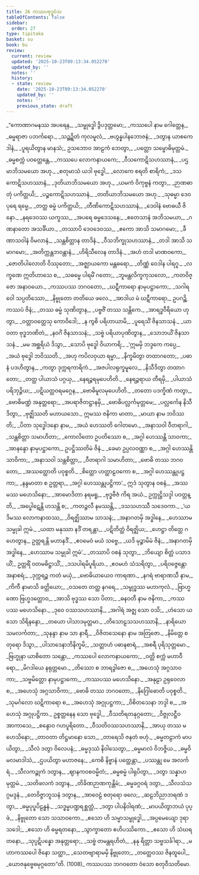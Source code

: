 ```yaml
---
title: 26 ကဿပဗုဒ္ဓဝံသ
tableOfContents: false
sidebar:
  order: 27
type: tipitaka
basket: su
book: bu
review:
  current: review
  updated: '2025-10-23T09:13:34.052270'
  updated_by: ''
  notes: ''
  history:
  - state: review
    date: '2025-10-23T09:13:34.052270'
    updated_by: ''
    notes: ''
    previous_state: draft
---
```



<ReviewStatus review={frontmatter.review} showDetails={true} />

<HypothesisAnnotation frontmatter={frontmatter} />

<DynamicBreadcrumb />

<Division number="1" book="bu" e="ch" v="21" p="375">

<Paragraph number="984" type="verses" book="bu">
_“ကောဏာဂမနဿ အပရေန,_  
_သမ္ဗုဒ္ဓေါ ဒွိပဒုတ္တမော;_  
_ကဿပေါ နာမ ဂေါတ္တေန,_  
_ဓမ္မရာဇာ ပဘင်္ကရော._  

</Paragraph>

</Division>
<Division number="2" book="bu" e="ch" v="21" p="375">

<Paragraph number="985" type="verses" book="bu">
_သဉ္ဆဍ္ဍိတံ ကုလမူလံ,_  
_ဗဟွန္နပါနဘောဇနံ;_  
_ဒတွာန ယာစကေ ဒါနံ,_  
_ပူရယိတွာန မာနသံ;_  
ဥသဘောဝ အာဠကံ ဘေတွာ,_  
_ပတ္တော သမ္ဗောဓိမုတ္တမံ._  

</Paragraph>

</Division>
<Division number="3" book="bu" e="ch" v="21" p="376">

<Paragraph number="986" type="verses" book="bu">
_ဓမ္မစက္ကံ ပဝတ္တေန္တေ,_  
_ကဿပေ လောကနာယကေ;_  
_ဝီသကောဋိသဟဿာနံ,_  
_ပဌမာဘိသမယော အဟု._  

</Paragraph>

</Division>
<Division number="4" book="bu" e="ch" v="21" p="376">

<Paragraph number="987" type="verses" book="bu">
_စတုမာသံ ယဒါ ဗုဒ္ဓေါ,_  
_လောကေ စရတိ စာရိကံ;_  
_ဒသကောဋိသဟဿာနံ,_  
_ဒုတိယာဘိသမယော အဟု._  

</Paragraph>

</Division>
<Division number="5" book="bu" e="ch" v="21" p="376">

<Paragraph number="988" type="verses" book="bu">
_ယမကံ ဝိကုဗ္ဗနံ ကတွာ,_  
_ဉာဏဓာတုံ ပကိတ္တယိ;_  
_ပဉ္စကောဋိသဟဿာနံ,_  
_တတိယာဘိသမယော အဟု._  

</Paragraph>

</Division>
<Division number="6" book="bu" e="ch" v="21" p="376">

<Paragraph number="989" type="verses" book="bu">
_သုဓမ္မာ ဒေဝပုရေ ရမ္မေ,_  
_တတ္ထ ဓမ္မံ ပကိတ္တယိ;_  
_တီဏိကောဋိသဟဿာနံ,_  
_ဒေဝါနံ ဗောဓယီ ဇိနော._  

</Paragraph>

</Division>
<Division number="7" book="bu" e="ch" v="21" p="376">

<Paragraph number="990" type="verses" book="bu">
_နရဒေဝဿ ယက္ခဿ,_  
_အပရေ ဓမ္မဒေသနေ;_  
_ဧတေသာနံ အဘိသမယာ,_  
_ဂဏနာတော အသင်္ခိယာ._  

</Paragraph>

</Division>
<Division number="8" book="bu" e="ch" v="21" p="376">

<Paragraph number="991" type="verses" book="bu">
_တဿာပိ ဒေဝဒေဝဿ,_  
_ဧကော အာသိ သမာဂမော;_  
_ခီဏာသဝါနံ ဝိမလာနံ,_  
_သန္တစိတ္တာန တာဒိနံ._  

</Paragraph>

</Division>
<Division number="9" book="bu" e="ch" v="21" p="376">

<Paragraph number="992" type="verses" book="bu">
_ဝီသဘိက္ခုသဟဿာနံ,_  
_တဒါ အာသိ သမာဂမော;_  
_အတိက္ကန္တဘဝန္တာနံ,_  
_ဟိရိသီလေန တာဒိနံ._  

</Paragraph>

</Division>
<Division number="10" book="bu" e="ch" v="21" p="376">

<Paragraph number="993" type="verses" book="bu">
_အဟံ တဒါ မာဏဝကော,_  
_ဇောတိပါလောတိ ဝိဿုတော;_  
_အဇ္ဈာယကော မန္တဓရော,_  
_တိဏ္ဏံ ဝေဒါန ပါရဂူ._  

</Paragraph>

</Division>
<Division number="11" book="bu" e="ch" v="21" p="376">

<Paragraph number="994" type="verses" book="bu">
_လက္ခဏေ ဣတိဟာသေ စ,_  
_သဓမ္မေ ပါရမိံ ဂတော;_  
_ဘူမန္တလိက္ခကုသလော,_  
_ကတဝိဇ္ဇော အနာဝယော._  

</Paragraph>

</Division>
<Division number="12" book="bu" e="ch" v="21" p="376">

<Paragraph number="995" type="verses" book="bu">
_ကဿပဿ ဘဂဝတော,_  
_ဃဋီကာရော နာမုပဋ္ဌာကော;_  
_သဂါရဝေါ သပ္ပတိဿော,_  
_နိဗ္ဗုတော တတိယေ ဖလေ._  

</Paragraph>

</Division>
<Division number="13" book="bu" e="ch" v="21" p="376">

<Paragraph number="996" type="verses" book="bu">
_အာဒါယ မံ ဃဋီကာရော,_  
ဥပဂဉ္ဆိ ကဿပံ ဇိနံ;_  
_တဿ ဓမ္မံ သုဏိတွာန,_  
_ပဗ္ဗဇိံ တဿ သန္တိကေ._  

</Paragraph>

</Division>
<Division number="14" book="bu" e="ch" v="21" p="376">

<Paragraph number="997" type="verses" book="bu">
_အာရဒ္ဓဝီရိယော ဟုတွာ,_  
_ဝတ္တာဝတ္တေသု ကောဝိဒေါ;_  
_န ကွစိ ပရိဟာယာမိ,_  
_ပူရေသိံ ဇိနသာသနံ._  

</Paragraph>

</Division>
<Division number="15" book="bu" e="ch" v="21" p="376">

<Paragraph number="998" type="verses" book="bu">
_ယာဝတာ ဗုဒ္ဓဘဏိတံ,_  
_နဝင်္ဂံ ဇိနသာသနံ;_  
_သဗ္ဗံ ပရိယာပုဏိတွာန,_  
_သောဘယိံ ဇိနသာသနံ._  

</Paragraph>

</Division>
<Division number="16" book="bu" e="ch" v="21" p="376">

<Paragraph number="999" type="verses" book="bu">
_မမ အစ္ဆရိယံ ဒိသွာ,_  
_သောပိ ဗုဒ္ဓေါ ဝိယာကရိ;_  
_‘ဣမမှိ ဘဒ္ဒကေ ကပ္ပေ,_  
_အယံ ဗုဒ္ဓေါ ဘဝိဿတိ._  

</Paragraph>

</Division>
<Division number="17" book="bu" e="ch" v="21" p="377">

<Paragraph number="1000" type="verses" book="bu">
_အဟု ကပိလဝှယာ ရမ္မာ,_  
_နိက္ခမိတွာ တထာဂတော;_  
_ပဓာနံ ပဒဟိတွာန,_  
_ကတွာ ဒုက္ကရကာရိကံ._  

</Paragraph>

</Division>
<Division number="18" book="bu" e="ch" v="21" p="377">

<Paragraph number="1001" type="verses" book="bu">
_အဇပါလရုက္ခမူလေ,_  
_နိသီဒိတွာ တထာဂတော;_  
_တတ္ထ ပါယာသံ ပဂ္ဂယှ,_  
_နေရဉ္ဇရမုပေဟိတိ._  

</Paragraph>

</Division>
<Division number="19" book="bu" e="ch" v="21" p="377">

<Paragraph number="1002" type="verses" book="bu">
_နေရဉ္ဇရာယ တီရမှိ,_  
_ပါယာသံ ပရိဘုဉ္ဇိယ;_  
_ပဋိယတ္တဝရမဂ္ဂေန,_  
_ဗောဓိမူလမုပေဟိတိ._  

</Paragraph>

</Division>
<Division number="20" book="bu" e="ch" v="21" p="377">

<Paragraph number="1003" type="verses" book="bu">
_တတော ပဒက္ခိဏံ ကတွာ,_  
_ဗောဓိမဏ္ဍံ အနုတ္တရော;_  
_အပရာဇိတဋ္ဌာနမှိ,_  
_ဗောဓိပလ္လင်္ကမုတ္တမေ;_  
_ပလ္လင်္ကေန နိသီဒိတွာ,_  
_ဗုဇ္ဈိဿတိ မဟာယသော._  

</Paragraph>

</Division>
<Division number="21" book="bu" e="ch" v="21" p="377">

<Paragraph number="1004" type="verses" book="bu">
ဣမဿ ဇနိကာ မာတာ,_  
_မာယာ နာမ ဘဝိဿတိ;_  
_ပိတာ သုဒ္ဓေါဒနော နာမ,_  
_အယံ ဟေဿတိ ဂေါတမော._  

</Paragraph>

</Division>
<Division number="22" book="bu" e="ch" v="21" p="377">

<Paragraph number="1005" type="verses" book="bu">
_အနာသဝါ ဝီတရာဂါ,_  
_သန္တစိတ္တာ သမာဟိတာ;_  
_ကောလိတော ဥပတိဿော စ,_  
_အဂ္ဂါ ဟေဿန္တိ သာဝကာ;_  
_အာနန္ဒော နာမုပဋ္ဌာကော,_  
ဥပဋ္ဌိဿတိမံ ဇိနံ._  

</Paragraph>

</Division>
<Division number="23" book="bu" e="ch" v="21" p="377">

<Paragraph number="1006" type="verses" book="bu">
_ခေမာ ဥပ္ပလဝဏ္ဏာ စ,_  
_အဂ္ဂါ ဟေဿန္တိ သာဝိကာ;_  
_အနာသဝါ သန္တစိတ္တာ,_  
_ဝီတရာဂါ သမာဟိတာ;_  
_ဗောဓိ တဿ ဘဂဝတော,_  
_အဿတ္ထောတိ ပဝုစ္စတိ._  

</Paragraph>

</Division>
<Division number="24" book="bu" e="ch" v="21" p="377">

<Paragraph number="1007" type="verses" book="bu">
_စိတ္တော ဟတ္ထာဠဝကော စ,_  
_အဂ္ဂါ ဟေဿန္တုပဋ္ဌကာ;_  
_နန္ဒမာတာ စ ဥတ္တရာ,_  
_အဂ္ဂါ ဟေဿန္တုပဋ္ဌိကာ’._  

</Paragraph>

</Division>
<Division number="25" book="bu" e="ch" v="21" p="377">

<Paragraph number="1008" type="verses" book="bu">
ဣဒံ သုတွာန ဝစနံ,_  
_အဿမဿ မဟေသိနော;_  
_အာမောဒိတာ နရမရူ,_  
_ဗုဒ္ဓဗီဇံ ကိရ အယံ._  

</Paragraph>

</Division>
<Division number="26" book="bu" e="ch" v="21" p="377">

<Paragraph number="1009" type="verses" book="bu">
ဥက္ကုဋ္ဌိသဒ္ဒါ ပဝတ္တန္တိ,_  
_အပ္ဖေါဋေန္တိ ဟသန္တိ စ;_  
_ကတဉ္ဇလီ နမဿန္တိ,_  
_ဒသသဟဿီ သဒေဝကာ._  

</Paragraph>

</Division>
<Division number="27" book="bu" e="ch" v="21" p="377">

<Paragraph number="1010" type="verses" book="bu">
_‘ယဒိမဿ လောကနာထဿ,_  
_ဝိရဇ္ဈိဿာမ သာသနံ;_  
_အနာဂတမှိ အဒ္ဓါနေ,_  
_ဟေဿာမ သမ္မုခါ ဣမံ._  

</Paragraph>

</Division>
<Division number="28" book="bu" e="ch" v="21" p="377">

<Paragraph number="1011" type="verses" book="bu">
_ယထာ မနုဿာ နဒိံ တရန္တာ,_  
_ပဋိတိတ္ထံ ဝိရဇ္ဈိယ;_  
_ဟေဋ္ဌာ တိတ္ထေ ဂဟေတွာန,_  
ဥတ္တရန္တိ မဟာနဒိံ._  

</Paragraph>

</Division>
<Division number="29" book="bu" e="ch" v="21" p="378">

<Paragraph number="1012" type="verses" book="bu">
_ဧဝမေဝံ မယံ သဗ္ဗေ,_  
_ယဒိ မုဉ္စာမိမံ ဇိနံ;_  
_အနာဂတမှိ အဒ္ဓါနေ,_  
_ဟေဿာမ သမ္မုခါ ဣမံ’._  

</Paragraph>

</Division>
<Division number="30" book="bu" e="ch" v="21" p="378">

<Paragraph number="1013" type="verses" book="bu">
_တဿာပိ ဝစနံ သုတွာ,_  
_ဘိယျော စိတ္တံ ပသာဒယိံ;_  
ဥတ္တရိံ ဝတမဓိဋ္ဌာသိံ,_  
_ဒသပါရမိပူရိယာ._  

</Paragraph>

</Division>
<Division number="31" book="bu" e="ch" v="21" p="378">

<Paragraph number="1014" type="verses" book="bu">
_ဧဝမဟံ သံသရိတွာ,_  
_ပရိဝဇ္ဇေန္တော အနာစရံ;_  
_ဒုက္ကရဉ္စ ကတံ မယှံ,_  
_ဗောဓိယာယေဝ ကာရဏာ._  

</Paragraph>

</Division>
<Division number="32" book="bu" e="ch" v="21" p="378">

<Paragraph number="1015" type="verses" book="bu">
_နဂရံ ဗာရာဏသီ နာမ,_  
_ကိကီ နာမာသိ ခတ္တိယော;_  
_ဝသတေ တတ္ထ နဂရေ,_  
_သမ္ဗုဒ္ဓဿ မဟာကုလံ._  

</Paragraph>

</Division>
<Division number="33" book="bu" e="ch" v="21" p="378">

<Paragraph number="1016" type="verses" book="bu">
_ဗြာဟ္မဏော ဗြဟ္မဒတ္တောဝ,_  
_အာသိ ဗုဒ္ဓဿ သော ပိတာ;_  
_ဓနဝတီ နာမ ဇနိကာ,_  
_ကဿပဿ မဟေသိနော._  

</Paragraph>

</Division>
<Division number="34" book="bu" e="ch" v="21" p="378">

<Paragraph number="1017" type="verses" book="bu">
_ဒုဝေ ဝဿသဟဿာနိ,_  
_အဂါရံ အဇ္ဈ သော ဝသိ;_  
_ဟံသော ယသော သိရိနန္ဒော,_  
_တယော ပါသာဒမုတ္တမာ._  

</Paragraph>

</Division>
<Division number="35" book="bu" e="ch" v="21" p="378">

<Paragraph number="1018" type="verses" book="bu">
_တိသောဠသသဟဿာနိ,_  
_နာရိယော သမလင်္ကတာ;_  
_သုနန္ဒာ နာမ သာ နာရီ,_  
_ဝိဇိတသေနော နာမ အတြဇော._  

</Paragraph>

</Division>
<Division number="36" book="bu" e="ch" v="21" p="378">

<Paragraph number="1019" type="verses" book="bu">
_နိမိတ္တေ စတုရော ဒိသွာ,_  
_ပါသာဒေနာဘိနိက္ခမိ;_  
_သတ္တာဟံ ပဓာနစာရံ,_  
_အစရီ ပုရိသုတ္တမော._  

</Paragraph>

</Division>
<Division number="37" book="bu" e="ch" v="21" p="378">

<Paragraph number="1020" type="verses" book="bu">
_ဗြဟ္မုနာ ယာစိတော သန္တော,_  
_ကဿပေါ လောကနာယကော;_  
_ဝတ္တိ စက္ကံ မဟာဝီရော,_  
_မိဂဒါယေ နရုတ္တမော._  

</Paragraph>

</Division>
<Division number="38" book="bu" e="ch" v="21" p="378">

<Paragraph number="1021" type="verses" book="bu">
_တိဿော စ ဘာရဒွါဇော စ,_  
_အဟေသုံ အဂ္ဂသာဝကာ;_  
_သဗ္ဗမိတ္တော နာမုပဋ္ဌာကော,_  
_ကဿပဿ မဟေသိနော._  

</Paragraph>

</Division>
<Division number="39" book="bu" e="ch" v="21" p="378">

<Paragraph number="1022" type="verses" book="bu">
_အနုဠာ ဥရုဝေလာ စ,_  
_အဟေသုံ အဂ္ဂသာဝိကာ;_  
_ဗောဓိ တဿ ဘဂဝတော,_  
_နိဂြေါဓောတိ ပဝုစ္စတိ._  

</Paragraph>

</Division>
<Division number="40" book="bu" e="ch" v="21" p="378">

<Paragraph number="1023" type="verses" book="bu">
_သုမင်္ဂလော ဃဋိကာရော စ,_  
_အဟေသုံ အဂ္ဂုပဋ္ဌကာ;_  
_ဝိစိတသေနာ ဘဒ္ဒါ စ,_  
_အဟေသုံ အဂ္ဂုပဋ္ဌိကာ._  

</Paragraph>

</Division>
<Division number="41" book="bu" e="ch" v="21" p="378">

<Paragraph number="1024" type="verses" book="bu">
ဥစ္စတ္တနေန သော ဗုဒ္ဓေါ,_  
_ဝီသတိရတနုဂ္ဂတော;_  
_ဝိဇ္ဇုလဋ္ဌီဝ အာကာသေ,_  
_စန္ဒောဝ ဂဟပူရိတော._  

</Paragraph>

</Division>
<Division number="42" book="bu" e="ch" v="21" p="379">

<Paragraph number="1025" type="verses" book="bu">
_ဝီသတိဝဿသဟဿာနိ,_  
_အာယု တဿ မဟေသိနော;_  
_တာဝတာ တိဋ္ဌမာနော သော,_  
_တာရေသိ ဇနတံ ဗဟုံ._  

</Paragraph>

</Division>
<Division number="43" book="bu" e="ch" v="21" p="379">

<Paragraph number="1026" type="verses" book="bu">
_ဓမ္မတဠာကံ မာပယိတွာ,_  
_သီလံ ဒတွာ ဝိလေပနံ;_  
_ဓမ္မဒုဿံ နိဝါသေတွာ,_  
_ဓမ္မမာလံ ဝိဘဇ္ဇိယ._  

</Paragraph>

</Division>
<Division number="44" book="bu" e="ch" v="21" p="379">

<Paragraph number="1027" type="verses" book="bu">
_ဓမ္မဝိမလမာဒါသံ,_  
_ဌပယိတွာ မဟာဇနေ;_  
_ကေစိ နိဗ္ဗာနံ ပတ္ထေန္တာ,_  
_ပဿန္တု မေ အလင်္ကရံ._  

</Paragraph>

</Division>
<Division number="45" book="bu" e="ch" v="21" p="379">

<Paragraph number="1028" type="verses" book="bu">
_သီလကဉ္စုကံ ဒတွာန,_  
_ဈာနကဝစဝမ္မိတံ;_  
_ဓမ္မစမ္မံ ပါရုပိတွာ,_  
_ဒတွာ သန္နာဟမုတ္တမံ._  

</Paragraph>

</Division>
<Division number="46" book="bu" e="ch" v="21" p="379">

<Paragraph number="1029" type="verses" book="bu">
_သတိဖလကံ ဒတွာန,_  
_တိခိဏဉာဏကုန္တိမံ;_  
_ဓမ္မခဂ္ဂဝရံ ဒတွာ,_  
_သီလသံသဂ္ဂမဒ္ဒနံ._  

</Paragraph>

</Division>
<Division number="47" book="bu" e="ch" v="21" p="379">

<Paragraph number="1030" type="verses" book="bu">
_တေဝိဇ္ဇာဘူသနံ ဒတွာန,_  
_အာဝေဠံ စတုရော ဖလေ;_  
_ဆဠဘိညာဘရဏံ ဒတွာ,_  
_ဓမ္မပုပ္ဖပိဠန္ဓနံ._  

</Paragraph>

</Division>
<Division number="48" book="bu" e="ch" v="21" p="379">

<Paragraph number="1031" type="verses" book="bu">
_သဒ္ဓမ္မပဏ္ဍရစ္ဆတ္တံ,_  
_ဒတွာ ပါပနိဝါရဏံ;_  
_မာပယိတွာဘယံ ပုပ္ဖံ,_  
_နိဗ္ဗုတော သော သသာဝကော._  

</Paragraph>

</Division>
<Division number="49" book="bu" e="ch" v="21" p="379">

<Paragraph number="1032" type="verses" book="bu">
_ဧသော ဟိ သမ္မာသမ္ဗုဒ္ဓေါ,_  
_အပ္ပမေယျော ဒုရာသဒေါ;_  
_ဧသော ဟိ ဓမ္မရတနော,_  
_သွာက္ခာတော ဧဟိပဿိကော._  

</Paragraph>

</Division>
<Division number="50" book="bu" e="ch" v="21" p="379">

<Paragraph number="1033" type="verses" book="bu">
_ဧသော ဟိ သံဃရတနော,_  
_သုပ္ပဋိပန္နော အနုတ္တရော;_  
_သဗ္ဗံ တမန္တရဟိတံ,_  
_နနု ရိတ္တာ သဗ္ဗသင်္ခါရာ._  

</Paragraph>

</Division>
<Division number="51" book="bu" e="ch" v="21" p="379">

<Paragraph number="1034" type="verses" book="bu">
_မဟာကဿပေါ ဇိနော သတ္ထာ,_  
_သေတဗျာရာမမှိ နိဗ္ဗုတော;_  
_တတ္ထေဝဿ ဇိနထူပေါ,_  
_ယောဇနုဗ္ဗေဓမုဂ္ဂတော”တိ. (1008)_  


</Paragraph>
</Division>

<Paragraph number="1035" type="center" book="bu">
ကဿပဿ ဘဂဝတော ဝံသော စတုဝီသတိမော.
</Paragraph>